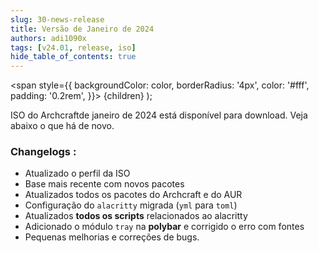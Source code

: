 ```yaml
---
slug: 30-news-release
title: Versão de Janeiro de 2024
authors: adi1090x
tags: [v24.01, release, iso]
hide_table_of_contents: true
---
```


<!-- Badges -->
  <span
    style={{
      backgroundColor: color,
      borderRadius: '4px',
      color: '#fff',
      padding: '0.2rem',
    }}>
    {children}
  </span>
);

ISO do Archcraftde janeiro de 2024 está disponível para download. Veja abaixo o que há de novo.

<!--truncate-->

### Changelogs :
- Atualizado o perfil da ISO
- Base mais recente com novos pacotes
- Atualizados todos os pacotes do Archcraft e do AUR
- Configuração do `alacritty` migrada (`yml` para `toml`)
- Atualizados **todos os scripts** relacionados ao alacritty
- Adicionado o módulo `tray` na **polybar** e corrigido o erro com fontes
- Pequenas melhorias e correções de bugs.
